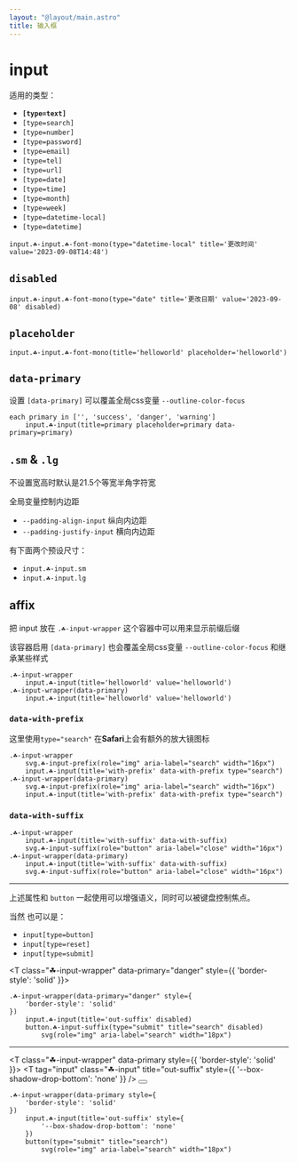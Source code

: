 ```yaml
---
layout: "@layout/main.astro"
title: 输入框
---
```




# input

适用的类型：

- **`[type=text]`**
- `[type=search]`
- `[type=number]`
- `[type=password]`
- `[type=email]`
- `[type=tel]`
- `[type=url]`
- `[type=date]`
- `[type=time]`
- `[type=month]`
- `[type=week]`
- `[type=datetime-local]`
- `[type=datetime]`

<T tag="input" type="datetime-local" class="☘-input ☘-font-mono" title="更改时间" value='2023-09-08T14:48'/>

```pug
input.☘-input.☘-font-mono(type="datetime-local" title='更改时间' value='2023-09-08T14:48')
```

## `disabled`

<T tag="input" type="date" class="☘-input ☘-font-mono" title="更改日期" value='2023-09-08' disabled/>

```pug
input.☘-input.☘-font-mono(type="date" title='更改日期' value='2023-09-08' disabled)
```

## `placeholder`

<T tag="input" class="☘-input ☘-font-mono" title="helloworld" placeholder='helloworld'/>

```pug
input.☘-input.☘-font-mono(title='helloworld' placeholder='helloworld')
```

## `data-primary`

设置 `[data-primary]` 可以覆盖全局css变量 `--outline-color-focus`

<Grid inline>
    <T tag="input" class="☘-input" title="primary" placeholder='primary' data-primary />
    <T tag="input" class="☘-input" title="success" placeholder='success' data-primary="success" />
    <T tag="input" class="☘-input" title="danger" placeholder='danger' data-primary="danger" />
    <T tag="input" class="☘-input" title="warning" placeholder='warning' data-primary="warning" />
</Grid>

```pug
each primary in ['', 'success', 'danger', 'warning']
    input.☘-input(title=primary placeholder=primary data-primary=primary)
```

## `.sm` & `.lg`

不设置宽高时默认是21.5个等宽半角字符宽

全局变量控制内边距

- `--padding-align-input` 纵向内边距
- `--padding-justify-input` 横向内边距

有下面两个预设尺寸：

- `input.☘-input.sm`
    <br/><T tag="input" class="☘-input sm" title="helloworld" placeholder="更小" />
- `input.☘-input.lg`
    <br/><T tag="input" class="☘-input lg" title="helloworld" placeholder="更大" />


## affix

把 input 放在 `.☘-input-wrapper` 这个容器中可以用来显示前缀后缀

该容器启用 `[data-primary]` 也会覆盖全局css变量 `--outline-color-focus` 和继承某些样式

<Grid inline>
    <T class="☘-input-wrapper">
        <T tag="input" class="☘-input" title="helloworld" value='helloworld'/>
    </T>
    <T class="☘-input-wrapper" data-primary>
        <T tag="input" class="☘-input" title="helloworld" value='helloworld'/>
    </T>
</Grid>

```pug
.☘-input-wrapper
    input.☘-input(title='helloworld' value='helloworld')
.☘-input-wrapper(data-primary)
    input.☘-input(title='helloworld' value='helloworld')
```

### `data-with-prefix`

这里使用`type="search"` 在**Safari**上会有额外的放大镜图标

<Grid inline>
    <T class="☘-input-wrapper">
        <Icon class={escape('☘-input-prefix')} name="interactive-button/outline/search" role="button" aria-label="search" width="16px"/>
        <T tag="input" class="☘-input" data-with-prefix title="with-prefix" type="search"/>
    </T>
    <T class="☘-input-wrapper" data-primary>
        <Icon class={escape('☘-input-prefix')} name="interactive-button/outline/search" role="button" aria-label="search" width="16px"/>
        <T tag="input" class="☘-input" data-with-prefix title="with-prefix" type="search"/>
    </T>
</Grid>

```pug
.☘-input-wrapper
    svg.☘-input-prefix(role="img" aria-label="search" width="16px")
    input.☘-input(title='with-prefix' data-with-prefix type="search")
.☘-input-wrapper(data-primary)
    svg.☘-input-prefix(role="img" aria-label="search" width="16px")
    input.☘-input(title='with-prefix' data-with-prefix type="search")
```

### `data-with-suffix`

<Grid inline>
    <T class="☘-input-wrapper">
        <T tag="input" class="☘-input" data-with-suffix title="with-suffix" />
        <Icon class={escape('☘-input-suffix')} name="tips/outline/close" role="button" aria-label="close" width="16px"/>
    </T>
    <T class="☘-input-wrapper" data-primary>
        <T tag="input" class="☘-input" data-with-suffix title="with-suffix" />
        <Icon class={escape('☘-input-suffix')} name="tips/outline/close" role="button" aria-label="close" width="16px"/>
    </T>
</Grid>

```pug
.☘-input-wrapper
    input.☘-input(title='with-suffix' data-with-suffix)
    svg.☘-input-suffix(role="button" aria-label="close" width="16px")
.☘-input-wrapper(data-primary)
    input.☘-input(title='with-suffix' data-with-suffix)
    svg.☘-input-suffix(role="button" aria-label="close" width="16px")
```

***

上述属性和 `button` 一起使用可以增强语义，同时可以被键盘控制焦点。

当然 也可以是：
- `input[type=button]`
- `input[type=reset]`
- `input[type=submit]`

<T class="☘-input-wrapper" data-primary="danger" style={{
    'border-style': 'solid'
}}>
    <T tag="input" class="☘-input" title="in-suffix" data-with-suffix disabled/>
    <T tag="button" class="☘-input-suffix" type="submit" title="search" disabled>
        <Icon name="interactive-button/outline/search" role="img" aria-label="search" width="18px"/>
    </T>
</T>
```pug
.☘-input-wrapper(data-primary="danger" style={
    'border-style': 'solid'
})
    input.☘-input(title='out-suffix' disabled)
    button.☘-input-suffix(type="submit" title="search" disabled)
        svg(role="img" aria-label="search" width="18px")
```

***

<T class="☘-input-wrapper" data-primary style={{
    'border-style': 'solid'
}}>
    <T tag="input" class="☘-input" title="out-suffix" style={{
        '--box-shadow-drop-bottom': 'none'
    }} />
    <button type="submit" title="search">
        <Icon name="interactive-button/outline/search" role="img" aria-label="search" width="18px"/>
    </button>
</T>
```pug
.☘-input-wrapper(data-primary style={
    'border-style': 'solid'
})
    input.☘-input(title='out-suffix' style={
        '--box-shadow-drop-bottom': 'none'
    })
    button(type="submit" title="search")
        svg(role="img" aria-label="search" width="18px")
```
